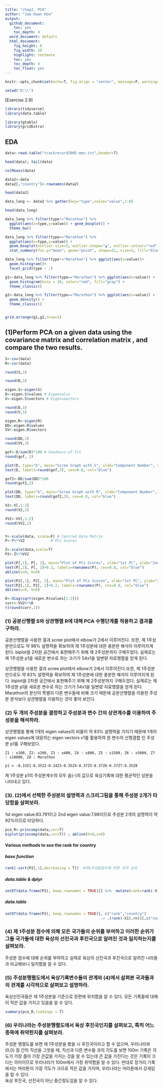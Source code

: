 ```yaml
---
title: "chap2. PCA"
author: "Jae Kwan Koo"
output:
  github_document:
    toc: yes
    toc_depth: 4
  word_document: default
  html_document:
    fig_height: 6
    fig_width: 10
    highlight: textmate
    toc: yes
    toc_depth: 4
    toc_float: yes
---
```


```r
knitr::opts_chunk$set(echo=T, fig.align = "center", message=F, warning=F, fig.height = 5, cache=F, dpi = 300, dev = "png")
```  

```r
setwd("D:\\")
```  

[Exercise 2.9]  

```r
library(tidyverse)
library(data.table)

library(gtable)
library(gridExtra)
```  

## EDA  

```r
data<-read.table("trackrecord2005-men.txt",header=T)

head(data); tail(data)
```  

```r
colMeans(data)
```  

```r
data2<-data
data2[,"country"]<-rownames(data2)

head(data2)
```  

```r
data_long <- data2 %>% gather(key="type",value="value",1:8)

head(data_long)
```  

```r
data_long %>% filter(type!="Marathon") %>% 
  ggplot(aes(x=type,y=value)) + geom_boxplot() +
  theme_bw()
```  


```r
data_long %>% filter(type=="Marathon") %>% 
  ggplot(aes(x=type,y=value)) + 
  geom_boxplot(outlier.size=3, outlier.shape="▲", outlier.colour="red") +
  stat_summary(fun.y="mean", geom="point", shape=21, size=3, fill="blue")
```

```r
data_long %>% filter(type!="Marathon") %>% ggplot(aes(x=value))+
  geom_histogram()+
  facet_grid(type ~ .)
```  

```r
g1<-data_long %>% filter(type=="Marathon") %>% ggplot(aes(x=value)) +
  geom_histogram(bins = 20, color="red", fill="gray") + 
  theme_classic()

g2<-data_long %>% filter(type=="Marathon") %>% ggplot(aes(x=value)) +
  geom_density() + 
  theme_classic()


grid.arrange(g1,g2,nrow=1)
```  




## (1)Perform PCA on a given data using the covariance matrix  and correlation matrix , and compare the two results.  

```r
S<-cov(data)
R<-cor(data)
```  

```r
round(S,3)
```  

```r
round(R,3)
```  




```r
eigen.S<-eigen(S)
D<-eigen.S$values # Eigenvalus
V<-eigen.S$vectors # Eigenvaectors

round(D,3)
round(V,3)
```  

```r
eigen.R<-eigen(R)
DD<-eigen.R$values
VV<-eigen.R$vectors

round(DD,3)
round(VV,3)
```  


```r
gof<-D/sum(D)*100 # Goodness-of fit
round(gof, 2)

plot(D, type="b", main="Scree Graph with S", xlab="Component Number", ylab="Eigenvalue")
text(D, labels=round(gof,3), cex=0.8, col="blue")
```  

```r
gof2<-DD/sum(DD)*100
round(gof2,2)

plot(DD, type="b", main="Scree Graph with R", xlab="Component Number", ylab="Eigenvalue")
text(DD, labels=round(gof2,3), cex=0.8, col="blue")
```

```r
V2<-V[,1:2]
round(V2,2)

VV2<-VV[,1:2]
round(VV2,2)


Y<-scale(data, scale=F) # Centred Data Matrix
P<-Y%*%V2            # PCs Scores

Z<-scale(data,scale=T) 
P2<-Z%*%VV2
```

```r
plot(P[,1], P[, 2], main="Plot of PCs Scores", xlab="1st PC", ylab="2nd PC")
text(P[,1], P[, 2]+0.2, labels=rownames(P), cex=0.8, col="blue")
abline(v=0, h=0)
```


```r
plot(P2[,1], P2[, 2], main="Plot of PCs Scores", xlab="1st PC", ylab="2nd PC")
text(P2[,1], P2[, 2]+0.2, labels=rownames(P), cex=0.8, col="blue")
abline(v=0, h=0)
```

```r
D<-diag(sqrt(eigen.R$values[1:2]))
corr<-VV2%*%D
t(round(corr,3))
```  

### (1) 공분산행렬 S와 상관행렬 R에 대해 PCA 수행단계를 적용하고 결과를 구하라.  

공분산행렬을 사용한 결과 scree plot에서 elbow가 2에서 이루어진다. 또한, 제 1주성분만으로도 약 98% 설명력을 확보하여 제 1주성분에 대한 충분한 해석이 이루어지게 된다. biplot을 2차원 공간에서 표현해주기 위해 제 2주성분까지 구해두었다. 실제로는 제 1주성분 p1을 새로운 변수로 하는 크기가 54x1을 일변량 자료행렬을 얻게 된다.  

상관행렬을 사용한 결과 scree plot에서 elbow가 2에서 이루어진다.또한, 제 1주성분만으로도 약 83% 설명력을 확보하여 제 1주성분에 대한 충분한 해석이 이루어지게 된다. biplot을 2차원 공간에서 표현해주기 위해 제 2주성분까지 구해두었다. 실제로는 제 1주성분 p1을 새로운 변수로 하는 크기가 54x1을 일변량 자료행렬을 얻게 된다. Marathon의 분산이 특별히 다른 변수들에 비해 크기 때문에 공분산행렬을 이용한 주성분 분석보다 상관행렬을 이용하는 것이 좋아 보인다.  



### (2) 두 개의 주성분을 결정하고 주성분과 변수 간의 상관계수를 이용하여 주성분을 해석하라.  

상관행렬을 통해 1개의 eigen values의 비율이 약 83% 설명력을 가지기 때문에 1개의 eigen values에 대응하는 eigen vectors v1를 활용하여 원 변수의 선형결합 인 주성분 p1를 구해보았다.  

`Z1 : x100, Z2: x200, Z3 : x400, Z4 : x800, Z5 : x1500, Z6 : x5000, Z7 : x10000, Z8 : Marathon  `

`p1 = -0.33Z1-0.35Z2-0.34Z3-0.35Z4-0.37Z5-0.37Z6-0.37Z7-0.35Z8`  

제 1주성분 p1의 주성분계수의 모두 음(-)의 값으로 육상기록에 대한 평균적인 성분을 나타내고 있다.  




### (3). (2)에서 선택한 주성분의 설명력과 스크리그림을 통해 주성분 2개가 타당함을 살펴보라.  

1st eigen value:83.791이고 2nd eigen value:7.98이므로 주성분 2개의 설명력이 약 92%이므로 타당하다.   


```r
pca_R<-princomp(data,cor=T)
biplot(princomp(data,cor=T)) ; abline(h=0,v=0)
```  

#### Various methods to see the rank for country  

##### base function  

```r
rank(-sort(P2[,1],decreasing = T))  #제1주성분점수에 의한 국가 순위
```  

##### data.table & dplyr  

```r
setDT(data.frame(P2), keep.rownames = TRUE)[] %>%  mutate(rank=rank(-X1)) %>% select(rank,rn) %>% arrange(rank)
```  

##### data.table  

```r
setDT(data.frame(P2), keep.rownames = TRUE)[, c("rank","country") 
                                            := .(rank(-X1),rn)][,c("country","rank")][order(rank)]
```



### (4) 제 1주성분 점수에 의해 모든 국가들의 순위를 부여하고 이러한 순위가 그들 국가들에 대한 육상의 선진국과 후진국으로 알려진 것과 일치하는지를 살펴보라.  

주성분 점수에 대해 순위를 부여하고 실제로 육상의 선진국과 후진국으로 알려진 나라들과 비교해보니 일치함을 알 수 있다.


### (5) 주성분행렬도에서 육상기록변수들의 관계와 (4)에서 살펴본 국과들과의 관계를 시각적으로 살펴보고 설명하라.  

육상선진국들은 제 1주성분을 기준으로 왼편에 위치함을 알 수 있다. 모든 기록들에 대해이 작은 값을 가지고 있음을 알 수 있다.


```r
summary(pca_R,loadings = T)
```  


### (6) 우리나라는 주성분행렬도에서 육상 후진국인지를 살펴보고, 특히 어느 종목에 취약한지를 살펴보라.  

주성분 행렬도를 보면 제 1주성분을 봤을 시 후진국이라고 할 수 없으며, 우리나라와 (0,0) 점 간의 직선을 그엇을 때, 직선과 다른 변수들 과의 각도를 보면 100m 기록은 각도가 가장 좁아 가장 큰값을 가지는 것을 알 수 있는데 큰 값을 가진다는 것은 기록이 크다는 의미이므로 우리나라가 100m에서 가장 취약함을 알 수 있다. 반대로 장거리 기록에서는 마라톤이 가장 각도가 크므로 작은 값을 가지며, 우리나라는 마라톤에서 강세임을 알 수 있다.  
육상 후진국, 선진국이 아닌 중간정도임을 알 수 있다.  


